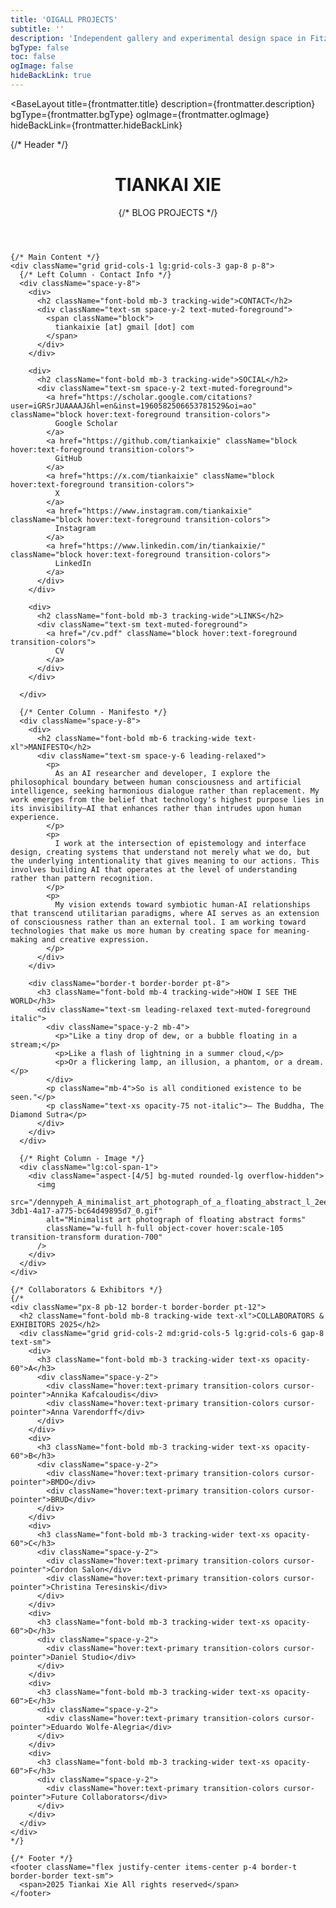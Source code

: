 ```yaml
---
title: 'OIGALL PROJECTS'
subtitle: ''
description: 'Independent gallery and experimental design space in Fitzroy, Melbourne'
bgType: false
toc: false
ogImage: false
hideBackLink: true
---
```



<BaseLayout
  title={frontmatter.title}
  description={frontmatter.description}
  bgType={frontmatter.bgType}
  ogImage={frontmatter.ogImage}
  hideBackLink={frontmatter.hideBackLink}
>
  <div className="min-h-screen bg-background text-foreground -mx-3 sm:-mx-5 md:-mx-7 -my-4">
    {/* Header */}
    <header className="flex justify-between items-center p-4 border-b border-border">
      <h1 className="text-lg font-bold">TIANKAI XIE</h1>
      <nav className="flex items-center gap-4 text-sm">
        {/*
        <Link href="/blog" className="hover:underline">
          BLOG
        </Link>
        <Link href="/projects" className="hover:underline">
          PROJECTS
        </Link>
        */}
        <ThemeSwitch />
      </nav>
    </header>

    {/* Main Content */}
    <div className="grid grid-cols-1 lg:grid-cols-3 gap-8 p-8">
      {/* Left Column - Contact Info */}
      <div className="space-y-8">
        <div>
          <h2 className="font-bold mb-3 tracking-wide">CONTACT</h2>
          <div className="text-sm space-y-2 text-muted-foreground">
            <span className="block">
              tiankaixie [at] gmail [dot] com
            </span>
          </div>
        </div>

        <div>
          <h2 className="font-bold mb-3 tracking-wide">SOCIAL</h2>
          <div className="text-sm space-y-2 text-muted-foreground">
            <a href="https://scholar.google.com/citations?user=iGRSrJUAAAAJ&hl=en&inst=1960582506653781529&oi=ao" className="block hover:text-foreground transition-colors">
              Google Scholar
            </a>
            <a href="https://github.com/tiankaixie" className="block hover:text-foreground transition-colors">
              GitHub
            </a>
            <a href="https://x.com/tiankaixie" className="block hover:text-foreground transition-colors">
              X
            </a>
            <a href="https://www.instagram.com/tiankaixie" className="block hover:text-foreground transition-colors">
              Instagram
            </a>
            <a href="https://www.linkedin.com/in/tiankaixie/" className="block hover:text-foreground transition-colors">
              LinkedIn
            </a>
          </div>
        </div>

        <div>
          <h2 className="font-bold mb-3 tracking-wide">LINKS</h2>
          <div className="text-sm text-muted-foreground">
            <a href="/cv.pdf" className="block hover:text-foreground transition-colors">
              CV
            </a>
          </div>
        </div>

      </div>

      {/* Center Column - Manifesto */}
      <div className="space-y-8">
        <div>
          <h2 className="font-bold mb-6 tracking-wide text-xl">MANIFESTO</h2>
          <div className="text-sm space-y-6 leading-relaxed">
            <p>
              As an AI researcher and developer, I explore the philosophical boundary between human consciousness and artificial intelligence, seeking harmonious dialogue rather than replacement. My work emerges from the belief that technology's highest purpose lies in its invisibility—AI that enhances rather than intrudes upon human experience.
            </p>
            <p>
              I work at the intersection of epistemology and interface design, creating systems that understand not merely what we do, but the underlying intentionality that gives meaning to our actions. This involves building AI that operates at the level of understanding rather than pattern recognition.
            </p>
            <p>
              My vision extends toward symbiotic human-AI relationships that transcend utilitarian paradigms, where AI serves as an extension of consciousness rather than an external tool. I am working toward technologies that make us more human by creating space for meaning-making and creative expression.
            </p>
          </div>
        </div>

        <div className="border-t border-border pt-8">
          <h3 className="font-bold mb-4 tracking-wide">HOW I SEE THE WORLD</h3>
          <div className="text-sm leading-relaxed text-muted-foreground italic">
            <div className="space-y-2 mb-4">
              <p>"Like a tiny drop of dew, or a bubble floating in a stream;</p>
              <p>Like a flash of lightning in a summer cloud,</p>
              <p>Or a flickering lamp, an illusion, a phantom, or a dream.</p>
            </div>
            <p className="mb-4">So is all conditioned existence to be seen."</p>
            <p className="text-xs opacity-75 not-italic">― The Buddha, The Diamond Sutra</p>
          </div>
        </div>
      </div>

      {/* Right Column - Image */}
      <div className="lg:col-span-1">
        <div className="aspect-[4/5] bg-muted rounded-lg overflow-hidden">
          <img
            src="/dennypeh_A_minimalist_art_photograph_of_a_floating_abstract_l_2ee8decc-3db1-4a17-a775-bc64d49895d7_0.gif"
            alt="Minimalist art photograph of floating abstract forms"
            className="w-full h-full object-cover hover:scale-105 transition-transform duration-700"
          />
        </div>
      </div>
    </div>

    {/* Collaborators & Exhibitors */}
    {/*
    <div className="px-8 pb-12 border-t border-border pt-12">
      <h2 className="font-bold mb-8 tracking-wide text-xl">COLLABORATORS & EXHIBITORS 2025</h2>
      <div className="grid grid-cols-2 md:grid-cols-5 lg:grid-cols-6 gap-8 text-sm">
        <div>
          <h3 className="font-bold mb-3 tracking-wider text-xs opacity-60">A</h3>
          <div className="space-y-2">
            <div className="hover:text-primary transition-colors cursor-pointer">Annika Kafcaloudis</div>
            <div className="hover:text-primary transition-colors cursor-pointer">Anna Varendorff</div>
          </div>
        </div>
        <div>
          <h3 className="font-bold mb-3 tracking-wider text-xs opacity-60">B</h3>
          <div className="space-y-2">
            <div className="hover:text-primary transition-colors cursor-pointer">BMDO</div>
            <div className="hover:text-primary transition-colors cursor-pointer">BRUD</div>
          </div>
        </div>
        <div>
          <h3 className="font-bold mb-3 tracking-wider text-xs opacity-60">C</h3>
          <div className="space-y-2">
            <div className="hover:text-primary transition-colors cursor-pointer">Cordon Salon</div>
            <div className="hover:text-primary transition-colors cursor-pointer">Christina Teresinski</div>
          </div>
        </div>
        <div>
          <h3 className="font-bold mb-3 tracking-wider text-xs opacity-60">D</h3>
          <div className="space-y-2">
            <div className="hover:text-primary transition-colors cursor-pointer">Daniel Studio</div>
          </div>
        </div>
        <div>
          <h3 className="font-bold mb-3 tracking-wider text-xs opacity-60">E</h3>
          <div className="space-y-2">
            <div className="hover:text-primary transition-colors cursor-pointer">Eduardo Wolfe-Alegria</div>
          </div>
        </div>
        <div>
          <h3 className="font-bold mb-3 tracking-wider text-xs opacity-60">F</h3>
          <div className="space-y-2">
            <div className="hover:text-primary transition-colors cursor-pointer">Future Collaborators</div>
          </div>
        </div>
      </div>
    </div>
    */}

    {/* Footer */}
    <footer className="flex justify-center items-center p-4 border-t border-border text-sm">
      <span>2025 Tiankai Xie All rights reserved</span>
    </footer>
  </div>
</BaseLayout>
